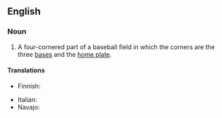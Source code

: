 ==English==

===Noun===
{{en-noun}}

# A four-cornered part of a baseball field in which the corners are the three [[base]]s and the [[home plate]].

====Translations====
{{trans-top|inner part of baseball field}}
* Finnish: {{t|fi|etukenttä}}
{{trans-mid}}
* Italian: {{t+|it|diamante|m}}
* Navajo: {{t|nv|jooł yikalí bee nidajinénígi}}
{{trans-bottom}}